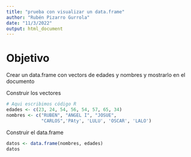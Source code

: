 ---
title: "prueba con visualizar un data.frame"
author: "Rubén Pizarro Gurrola"
date: "11/3/2022"
output: html_document
---

# Objetivo

Crear un data.frame con vectors de edades y nombres y mostrarlo en el documento

Construir los vectores
```{r}
# Aqui escribimos código R
edades <- c(23, 24, 54, 56, 54, 57, 65, 34)
nombres <- c("RUBEN", "ANGEL I", "JOSUE", 
             "CARLOS",'PAty', 'LULU', 'OSCAR', 'LALO')
```

Construir el data.frame
```{r}
datos <- data.frame(nombres, edades)
datos
```

